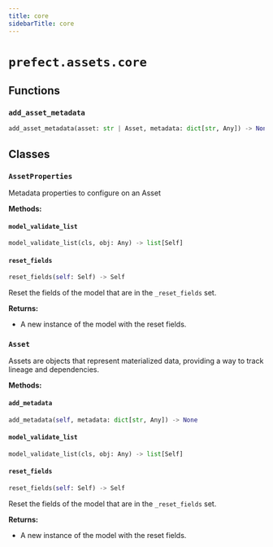 ```yaml
---
title: core
sidebarTitle: core
---
```


# `prefect.assets.core`

## Functions

### `add_asset_metadata` <sup><a href="https://github.com/prefecthq/prefect/blob/main/src/prefect/assets/core.py#L69" target="_blank"><Icon icon="github" style="width: 14px; height: 14px;" /></a></sup>

```python
add_asset_metadata(asset: str | Asset, metadata: dict[str, Any]) -> None
```

## Classes

### `AssetProperties` <sup><a href="https://github.com/prefecthq/prefect/blob/main/src/prefect/assets/core.py#L13" target="_blank"><Icon icon="github" style="width: 14px; height: 14px;" /></a></sup>


Metadata properties to configure on an Asset


**Methods:**

#### `model_validate_list` <sup><a href="https://github.com/prefecthq/prefect/blob/main/src/prefect/_internal/schemas/bases.py#L56" target="_blank"><Icon icon="github" style="width: 14px; height: 14px;" /></a></sup>

```python
model_validate_list(cls, obj: Any) -> list[Self]
```

#### `reset_fields` <sup><a href="https://github.com/prefecthq/prefect/blob/main/src/prefect/_internal/schemas/bases.py#L85" target="_blank"><Icon icon="github" style="width: 14px; height: 14px;" /></a></sup>

```python
reset_fields(self: Self) -> Self
```

Reset the fields of the model that are in the `_reset_fields` set.

**Returns:**
- A new instance of the model with the reset fields.


### `Asset` <sup><a href="https://github.com/prefecthq/prefect/blob/main/src/prefect/assets/core.py#L36" target="_blank"><Icon icon="github" style="width: 14px; height: 14px;" /></a></sup>


Assets are objects that represent materialized data,
providing a way to track lineage and dependencies.


**Methods:**

#### `add_metadata` <sup><a href="https://github.com/prefecthq/prefect/blob/main/src/prefect/assets/core.py#L57" target="_blank"><Icon icon="github" style="width: 14px; height: 14px;" /></a></sup>

```python
add_metadata(self, metadata: dict[str, Any]) -> None
```

#### `model_validate_list` <sup><a href="https://github.com/prefecthq/prefect/blob/main/src/prefect/_internal/schemas/bases.py#L56" target="_blank"><Icon icon="github" style="width: 14px; height: 14px;" /></a></sup>

```python
model_validate_list(cls, obj: Any) -> list[Self]
```

#### `reset_fields` <sup><a href="https://github.com/prefecthq/prefect/blob/main/src/prefect/_internal/schemas/bases.py#L85" target="_blank"><Icon icon="github" style="width: 14px; height: 14px;" /></a></sup>

```python
reset_fields(self: Self) -> Self
```

Reset the fields of the model that are in the `_reset_fields` set.

**Returns:**
- A new instance of the model with the reset fields.

